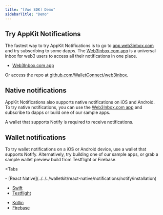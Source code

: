 ```yaml
---
title: "[Vue SDK] Demo"
sidebarTitle: "Demo"
---
```


## Try AppKit Notifications

The fastest way to try AppKit Notifications is to go to [app.web3inbox.com](https://app.web3inbox.com) and try subscribing to some dapps. The [Web3Inbox.com app](https://app.web3inbox.com) is a universal inbox for web3 users to access all their notifications in one place.

- [Web3Inbox.com app](https://app.web3inbox.com)

Or access the repo at [github.com/WalletConnect/web3inbox](https://github.com/WalletConnect/web3inbox/).

## Native notifications

AppKit Notifications also supports native notifications on iOS and Android. To try native notifications, you can use the [Web3Inbox.com app](https://app.web3inbox.com) and subscribe to dapps or build one of our sample apps.

A wallet that supports Notify is required to receive notifications.

## Wallet notifications

To try wallet notifications on a iOS or Android device, use a wallet that supports Notify. Alternatively, try building one of our sample apps, or grab a sample wallet preview build from Testflight or Firebase.

<Tabs
	
	
>

<Tab title="Web">
- [React Native](../../../walletkit/react-native/notifications/notify/installation)

</Tab>

<Tab title="iOS">

- [Swift](../../../walletkit/ios/notifications/notify/installation)
- [Testflight](https://testflight.apple.com/join/09bTAryp)

</Tab>

<Tab title="Android">

- [Kotlin](../../../walletkit/android/notifications/notify/installation)
- [Firebase](https://appdistribution.firebase.dev/i/d2c86e879abd5a86)

</Tab>
</Tabs>
